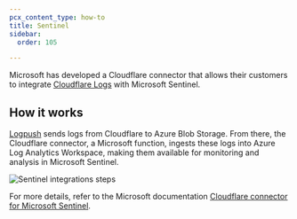 ```yaml
---
pcx_content_type: how-to
title: Sentinel
sidebar:
  order: 105

---
```


Microsoft has developed a Cloudflare connector that allows their customers to integrate [Cloudflare Logs](/logs/) with Microsoft Sentinel.

## How it works

[Logpush](/logs/get-started/enable-destinations/azure/) sends logs from Cloudflare to Azure Blob Storage. From there, the Cloudflare connector, a Microsoft function, ingests these logs into Azure Log Analytics Workspace, making them available for monitoring and analysis in Microsoft Sentinel.

![Sentinel integrations steps](~/assets/images/analytics/sentinel-diagram.png)

For more details, refer to the Microsoft documentation [Cloudflare connector for Microsoft Sentinel](https://learn.microsoft.com/en-us/azure/sentinel/data-connectors/cloudflare).

